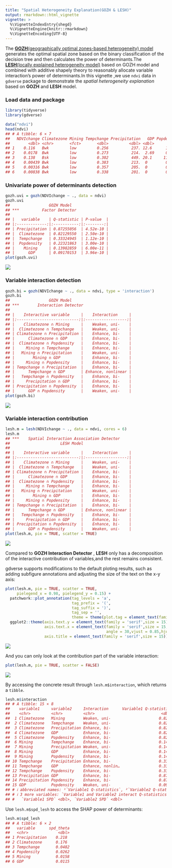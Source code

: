 ---
title: "Spatial Heterogeneity Explanation(GOZH & LESH)"
output: rmarkdown::html_vignette
vignette: >
  %\VignetteIndexEntry{shegd}
  %\VignetteEngine{knitr::rmarkdown}
  %\VignetteEncoding{UTF-8}
---



The [**GOZH**(geographically optimal zones-based heterogeneity) model](https://doi.org/10.1016/j.isprsjprs.2022.01.009) generates the optimal spatial zone based on the binary classification of the decision tree and then calculates the power of determinants.The [**LESH**(locally explained heterogeneity model)](https://doi.org/10.1080/17538947.2023.2271883) based on GOZH model and combined with additive shapely theory to reasonably allocate variable interaction's power of determinants.In this vignette ,we use `ndvi` data in `gdverse` package to demonstrate the *spatial heterogeneity explanation* based on **GOZH** and **LESH** model.

### Load data and package


``` r
library(tidyverse)
library(gdverse)

data("ndvi")
head(ndvi)
## # A tibble: 6 × 7
##   NDVIchange Climatezone Mining Tempchange Precipitation   GDP Popdensity
##        <dbl> <chr>       <fct>       <dbl>         <dbl> <dbl>      <dbl>
## 1    0.116   Bwk         low         0.256          237. 12.6      1.45  
## 2    0.0178  Bwk         low         0.273          214.  2.69     0.801 
## 3    0.138   Bsk         low         0.302          449. 20.1     11.5   
## 4    0.00439 Bwk         low         0.383          213.  0        0.0462
## 5    0.00316 Bwk         low         0.357          205.  0        0.0748
## 6    0.00838 Bwk         low         0.338          201.  0        0.549
```

### Univariate power of determinants detection


``` r
gozh.uvi = gozh(NDVIchange ~ ., data = ndvi)
gozh.uvi
##                 GOZH Model                  
## ***          Factor Detector            
## 
## |   variable    | Q-statistic | P-value  |
## |:-------------:|:-----------:|:--------:|
## | Precipitation | 0.87255056  | 4.52e-10 |
## |  Climatezone  | 0.82129550  | 2.50e-10 |
## |  Tempchange   | 0.33324945  | 1.12e-10 |
## |  Popdensity   | 0.22321863  | 3.00e-10 |
## |    Mining     | 0.13982859  | 6.00e-11 |
## |      GDP      | 0.09170153  | 3.96e-10 |
plot(gozh.uvi)
```

![](../man/figures/shegd/gozh_uni-1.png)

### Variable interaction detection


``` r
gozh.bi = gozh(NDVIchange ~ ., data = ndvi, type = 'interaction')
gozh.bi
##                 GOZH Model                  
## ***        Interaction Detector         
## 
## |    Interactive variable     |    Interaction     |
## |:---------------------------:|:------------------:|
## |    Climatezone ∩ Mining     |    Weaken, uni-    |
## |  Climatezone ∩ Tempchange   |    Weaken, uni-    |
## | Climatezone ∩ Precipitation |    Enhance, bi-    |
## |      Climatezone ∩ GDP      |    Enhance, bi-    |
## |  Climatezone ∩ Popdensity   |    Enhance, bi-    |
## |     Mining ∩ Tempchange     |    Enhance, bi-    |
## |   Mining ∩ Precipitation    |    Weaken, uni-    |
## |        Mining ∩ GDP         |    Enhance, bi-    |
## |     Mining ∩ Popdensity     |    Enhance, bi-    |
## | Tempchange ∩ Precipitation  |    Enhance, bi-    |
## |      Tempchange ∩ GDP       | Enhance, nonlinear |
## |   Tempchange ∩ Popdensity   |    Enhance, bi-    |
## |     Precipitation ∩ GDP     |    Enhance, bi-    |
## | Precipitation ∩ Popdensity  |    Enhance, bi-    |
## |      GDP ∩ Popdensity       |    Weaken, uni-    |
plot(gozh.bi)
```

![](../man/figures/shegd/gozh_bi-1.png)

### Variable interaction contribution


``` r
lesh.m = lesh(NDVIchange ~ ., data = ndvi, cores = 6)
lesh.m
## ***    Spatial Interaction Association Detector      
##                      LESH Model                     
## 
## |    Interactive variable     |    Interaction     |
## |:---------------------------:|:------------------:|
## |    Climatezone ∩ Mining     |    Weaken, uni-    |
## |  Climatezone ∩ Tempchange   |    Weaken, uni-    |
## | Climatezone ∩ Precipitation |    Enhance, bi-    |
## |      Climatezone ∩ GDP      |    Enhance, bi-    |
## |  Climatezone ∩ Popdensity   |    Enhance, bi-    |
## |     Mining ∩ Tempchange     |    Enhance, bi-    |
## |   Mining ∩ Precipitation    |    Weaken, uni-    |
## |        Mining ∩ GDP         |    Enhance, bi-    |
## |     Mining ∩ Popdensity     |    Enhance, bi-    |
## | Tempchange ∩ Precipitation  |    Enhance, bi-    |
## |      Tempchange ∩ GDP       | Enhance, nonlinear |
## |   Tempchange ∩ Popdensity   |    Enhance, bi-    |
## |     Precipitation ∩ GDP     |    Enhance, bi-    |
## | Precipitation ∩ Popdensity  |    Enhance, bi-    |
## |      GDP ∩ Popdensity       |    Weaken, uni-    |
plot(lesh.m, pie = TRUE, scatter = TRUE)
```

![](../man/figures/shegd/lesh-1.png)

Compared to **GOZH Interaction Detector** , **LESH** only has a decomposition of the interactive contribution of variables,and the rest remains consistent.

gdverse supports modifications to the default ploting results, such as adding subfigure annotations and adjusting the size of the text on the x-y axis:


``` r
plot(lesh.m, pie = TRUE, scatter = TRUE,
     pielegend_x = 0.98, pielegend_y = 0.15) +
  patchwork::plot_annotation(tag_levels = 'a',
                             tag_prefix = '(',
                             tag_suffix = ')',
                             tag_sep = '',
                             theme = theme(plot.tag = element_text(family = "serif"))) &
  ggplot2::theme(axis.text.y = element_text(family = 'serif',size = 15),
                 axis.text.x = element_text(family = 'serif',size = 15,
                                            angle = 30,vjust = 0.85,hjust = 0.75),
                 axis.title = element_text(family = 'serif',size = 15))
```

![](../man/figures/shegd/lesh_own-1.png)

And you can only look at the contribution part of the variable interaction:


``` r
plot(lesh.m, pie = TRUE, scatter = FALSE)
```

![](../man/figures/shegd/lesh_only-1.png)

By accessing the concrete result through `lesh.m$interaction`, which returns a `tibble`.


``` r
lesh.m$interaction
## # A tibble: 15 × 8
##    variable1     variable2     Interaction      Variable1 Q-statisti…¹ Variable2 Q-statisti…²
##    <chr>         <chr>         <chr>                             <dbl>                  <dbl>
##  1 Climatezone   Mining        Weaken, uni-                     0.821                  0.140 
##  2 Climatezone   Tempchange    Weaken, uni-                     0.821                  0.333 
##  3 Climatezone   Precipitation Enhance, bi-                     0.821                  0.873 
##  4 Climatezone   GDP           Enhance, bi-                     0.821                  0.0917
##  5 Climatezone   Popdensity    Enhance, bi-                     0.821                  0.223 
##  6 Mining        Tempchange    Enhance, bi-                     0.140                  0.333 
##  7 Mining        Precipitation Weaken, uni-                     0.140                  0.873 
##  8 Mining        GDP           Enhance, bi-                     0.140                  0.0917
##  9 Mining        Popdensity    Enhance, bi-                     0.140                  0.223 
## 10 Tempchange    Precipitation Enhance, bi-                     0.333                  0.873 
## 11 Tempchange    GDP           Enhance, nonlin…                 0.333                  0.0917
## 12 Tempchange    Popdensity    Enhance, bi-                     0.333                  0.223 
## 13 Precipitation GDP           Enhance, bi-                     0.873                  0.0917
## 14 Precipitation Popdensity    Enhance, bi-                     0.873                  0.223 
## 15 GDP           Popdensity    Weaken, uni-                     0.0917                 0.223 
## # ℹ abbreviated names: ¹​`Variable1 Q-statistics`, ²​`Variable2 Q-statistics`
## # ℹ 3 more variables: `Variable1 and Variable2 interact Q-statistics` <dbl>,
## #   `Variable1 SPD` <dbl>, `Variable2 SPD` <dbl>
```

Use `lesh.m$spd_lesh` to access the SHAP power of determinants:


``` r
lesh.m$spd_lesh
## # A tibble: 6 × 2
##   variable      spd_theta
##   <chr>             <dbl>
## 1 Precipitation    0.218 
## 2 Climatezone      0.176 
## 3 Tempchange       0.0482
## 4 Popdensity       0.0262
## 5 Mining           0.0158
## 6 GDP              0.0115
```
